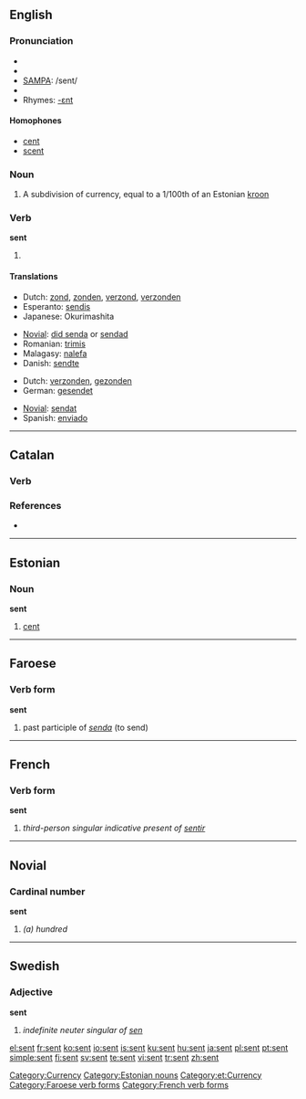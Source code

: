 ==English==

{{rank|themselves|half|certain|269|sent|keep|myself|morning}}

===Pronunciation===
* {{AHD|/sĕnt/}}
* {{IPA|/sɛn̩t/}}
* [[w:SAMPA|SAMPA]]: /sent/
*{{audio|en-us-sent.ogg|Audio (US)}}
* Rhymes: [[Rhymes:English:-ɛnt|-ɛnt]]

====Homophones====
*[[cent]]
*[[scent]]

===Noun===
{{en-noun|senti}}

# A subdivision of currency, equal to a 1/100th of an Estonian [[kroon]]
[[Category:Currency]]

===Verb===
'''sent'''

# {{past tense of|[[send]]}}

====Translations====
{{trans-top|Past tense of send}}
*Dutch: [[zond]], [[zonden]], [[verzond]], [[verzonden]]
*Esperanto: [[sendis]]
*Japanese: Okurimashita
{{trans-mid}}
*[[Novial]]: [[did senda]] or [[sendad]]
*Romanian: [[trimis]]
*Malagasy: [[:mg:alefa|nalefa]]
*Danish: [[sendte]]
{{trans-bottom}}

{{trans-top|past participle of send}}
*Dutch: [[verzonden]], [[gezonden]]
*German: [[gesendet]]
{{trans-mid}}
*[[Novial]]: [[sendat]]
*Spanish: [[enviado]]
{{trans-bottom}}
----

== Catalan ==
=== Verb ===
{{infl|ca|verb form|present participle||infinitive|ésser}}
=== References ===
*{{R:IEC4}}

----

==Estonian==

===Noun===
'''sent'''

# [[cent]]

[[Category:Estonian nouns]]
[[Category:et:Currency]]

----

==Faroese==

===Verb form===
'''sent'''

# past participle of ''[[senda]]'' (to send)

[[Category:Faroese verb forms]]

----

==French==

===Verb form===
'''sent'''

# ''third-person singular indicative present of [[sentir]]''

[[Category:French verb forms]]

----

==Novial==

===Cardinal number===
'''sent'''

# ''(a) hundred''

----

==Swedish==

===Adjective===
'''sent'''

# ''indefinite neuter singular of [[sen]]''

[[el:sent]]
[[fr:sent]]
[[ko:sent]]
[[io:sent]]
[[is:sent]]
[[ku:sent]]
[[hu:sent]]
[[ja:sent]]
[[pl:sent]]
[[pt:sent]]
[[simple:sent]]
[[fi:sent]]
[[sv:sent]]
[[te:sent]]
[[vi:sent]]
[[tr:sent]]
[[zh:sent]]